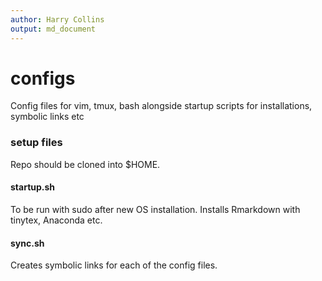 ```yaml
---
author: Harry Collins
output: md_document
---
```


configs
===========
Config files for vim, tmux, bash alongside startup scripts for installations, symbolic links etc

### setup files

Repo should be cloned into \$HOME.

#### startup.sh
To be run with sudo after new OS installation.
Installs Rmarkdown with tinytex, Anaconda etc.

#### sync.sh
Creates symbolic links for each of the config files.
